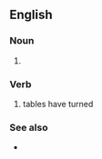 ==English==

===Noun===
{{head|en|noun form}}

# {{plural of|en|turntable}}

===Verb===
{{head|en|verb}}
{{rfv|en}}
# {{lb|en|neologism}} tables have turned

===See also===
* {{l|en|turn the tables}}